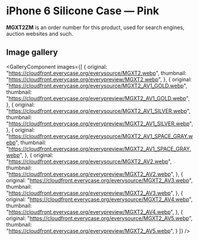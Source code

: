 
# iPhone 6 Silicone Case — Pink

<Callout type='info' emoji='👉🏻'>**MGXT2ZM** is an order number for this product, used for search engines, auction websites and such.</Callout>

## Image gallery

<GalleryComponent
    images={[
      {
        original: "https://cloudfront.everycase.org/everysource/MGXT2.webp",
        thumbnail: "https://cloudfront.everycase.org/everypreview/MGXT2.webp",
      },
      {
        original: "https://cloudfront.everycase.org/everysource/MGXT2_AV1_GOLD.webp",
        thumbnail: "https://cloudfront.everycase.org/everypreview/MGXT2_AV1_GOLD.webp",
      },
      {
        original: "https://cloudfront.everycase.org/everysource/MGXT2_AV1_SILVER.webp",
        thumbnail: "https://cloudfront.everycase.org/everypreview/MGXT2_AV1_SILVER.webp",
      },
      {
        original: "https://cloudfront.everycase.org/everysource/MGXT2_AV1_SPACE_GRAY.webp",
        thumbnail: "https://cloudfront.everycase.org/everypreview/MGXT2_AV1_SPACE_GRAY.webp",
      },
      {
        original: "https://cloudfront.everycase.org/everysource/MGXT2_AV2.webp",
        thumbnail: "https://cloudfront.everycase.org/everypreview/MGXT2_AV2.webp",
      },
      {
        original: "https://cloudfront.everycase.org/everysource/MGXT2_AV3.webp",
        thumbnail: "https://cloudfront.everycase.org/everypreview/MGXT2_AV3.webp",
      },
      {
        original: "https://cloudfront.everycase.org/everysource/MGXT2_AV4.webp",
        thumbnail: "https://cloudfront.everycase.org/everypreview/MGXT2_AV4.webp",
      },
      {
        original: "https://cloudfront.everycase.org/everysource/MGXT2_AV5.webp",
        thumbnail: "https://cloudfront.everycase.org/everypreview/MGXT2_AV5.webp",
      }
    ]}
  />
